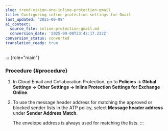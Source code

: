 ```yaml
---
slug: trend-vision-one-inline-protection-gmail
title: Configuring inline protection settings for Gmail
last_updated: '2025-09-08'
ai_context:
  source_file: inline-protection-gmail.md
  conversion_date: '2025-09-08T23:42:17.232Z'
conversion_status: converted
translation_ready: true
---
```


::: {role="main"}
### Procedure {#procedure}

1.  In Cloud Email and Collaboration Protection, go to **Policies → Global Settings → Other Settings → Inline Protection Settings for Exchange Online**.

2.  To use the message header address for matching the approved or blocked sender lists in the ATP policy, select **Message header address** under **Sender Address Match**.

    The envelope address is always used for matching the lists.
:::
